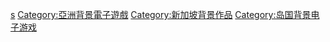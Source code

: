 [[Category:各国背景电子游戏|s]]
[[Category:亞洲背景電子遊戲|Category:亞洲背景電子遊戲]]
[[Category:新加坡背景作品|Category:新加坡背景作品]]
[[Category:岛国背景电子游戏|Category:岛国背景电子游戏]]